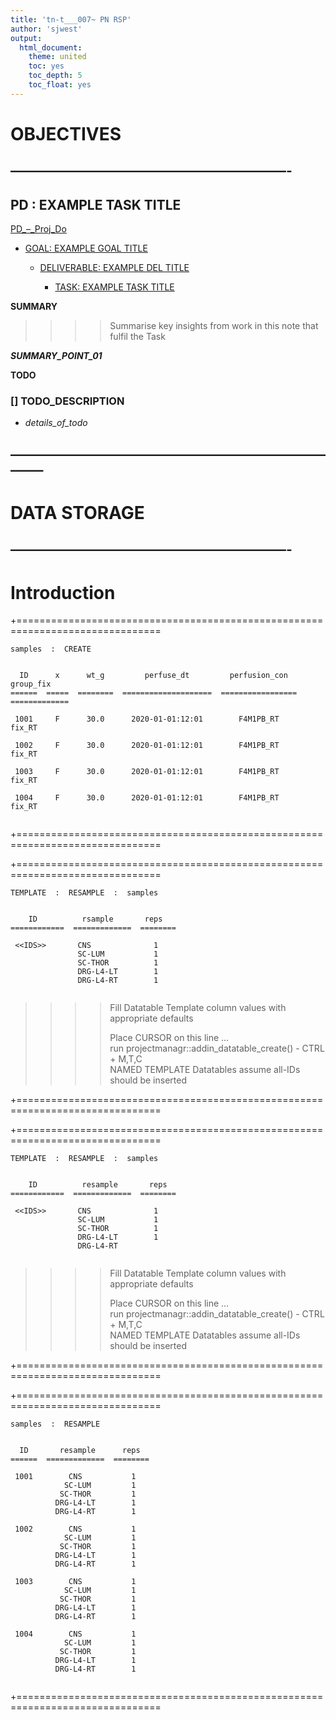 ```yaml
---
title: 'tn-t___007~ PN RSP'
author: 'sjwest'
output:
  html_document:
    theme: united
    toc: yes
    toc_depth: 5
    toc_float: yes
---
```




# OBJECTIVES



----------------------------------------------------------------
----------------------------------------------------------------



## PD : EXAMPLE TASK TITLE


[PD_--_Proj_Do](../../PD_--_Proj_Do.Rmd)


* [GOAL: EXAMPLE GOAL TITLE](../../PD_--_Proj_Do.Rmd#goal-example-goal-title)

    + [DELIVERABLE: EXAMPLE DEL TITLE](../../PD_--_Proj_Do.Rmd#deliverable-example-del-title)

        - [TASK: EXAMPLE TASK TITLE](../../PD_--_Proj_Do.Rmd#task-example-task-title)



**SUMMARY**


>>>>
>>>> Summarise key insights from work in this note that fulfil the Task
>>>>


*__SUMMARY_POINT_01__*



**TODO**


### [] TODO_DESCRIPTION

* _details_of_todo_



--------------------------------------------------------------------------------
--------------------------------------------------------------------------------



# DATA STORAGE


----------------------------------------------------------------
----------------------------------------------------------------



# Introduction





+===============================================================================


    samples  :  CREATE


      ID      x      wt_g         perfuse_dt         perfusion_con      group_fix    
    ======  =====  ========  ====================  =================  =============  

     1001     F      30.0      2020-01-01:12:01        F4M1PB_RT          fix_RT     
                                                                                     
     1002     F      30.0      2020-01-01:12:01        F4M1PB_RT          fix_RT     
                                                                                     
     1003     F      30.0      2020-01-01:12:01        F4M1PB_RT          fix_RT     
                                                                                     
     1004     F      30.0      2020-01-01:12:01        F4M1PB_RT          fix_RT     
                                                                                     

+===============================================================================


+===============================================================================


    TEMPLATE  :  RESAMPLE  :  samples


        ID          rsample       reps    
    ============  =============  ========  

     <<IDS>>       CNS              1     
                   SC-LUM           1     
                   SC-THOR          1     
                   DRG-L4-LT        1     
                   DRG-L4-RT        1     
                                           
>>>>                                                                       
>>>> Fill Datatable Template column values with appropriate defaults       
>>>>                                                                       
>>>> Place CURSOR on this line ...                                         
>>>>   run projectmanagr::addin_datatable_create() - CTRL + M,T,C          
>>>>     NAMED TEMPLATE Datatables assume all-IDs should be inserted       
>>>>                                                                       

+===============================================================================


+===============================================================================


    TEMPLATE  :  RESAMPLE  :  samples


        ID          resample       reps    
    ============  =============  ========  

     <<IDS>>       CNS              1     
                   SC-LUM           1     
                   SC-THOR          1     
                   DRG-L4-LT        1     
                   DRG-L4-RT              
                                           
>>>>                                                                       
>>>> Fill Datatable Template column values with appropriate defaults       
>>>>                                                                       
>>>> Place CURSOR on this line ...                                         
>>>>   run projectmanagr::addin_datatable_create() - CTRL + M,T,C          
>>>>     NAMED TEMPLATE Datatables assume all-IDs should be inserted       
>>>>                                                                       

+===============================================================================


+===============================================================================


    samples  :  RESAMPLE


      ID       resample      reps    
    ======  =============  ========  

     1001        CNS           1     
                SC-LUM         1     
               SC-THOR         1     
              DRG-L4-LT        1     
              DRG-L4-RT        1     
                                     
     1002        CNS           1     
                SC-LUM         1     
               SC-THOR         1     
              DRG-L4-LT        1     
              DRG-L4-RT        1     
                                     
     1003        CNS           1     
                SC-LUM         1     
               SC-THOR         1     
              DRG-L4-LT        1     
              DRG-L4-RT        1     
                                     
     1004        CNS           1     
                SC-LUM         1     
               SC-THOR         1     
              DRG-L4-LT        1     
              DRG-L4-RT        1     
                                     

+===============================================================================




























